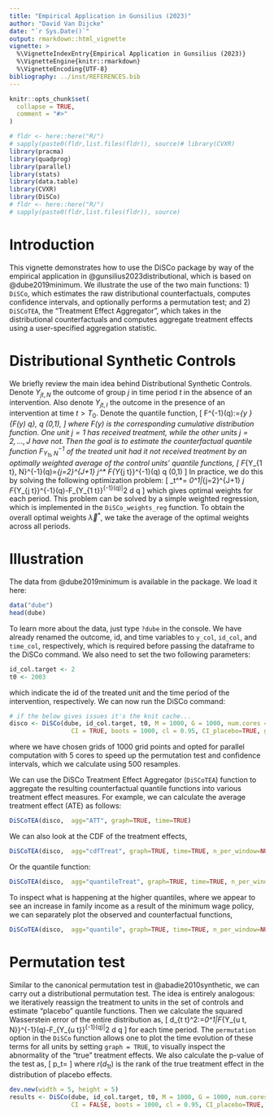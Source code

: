 ```yaml
---
title: "Empirical Application in Gunsilius (2023)"
author: "David Van Dijcke"
date: "`r Sys.Date()`"
output: rmarkdown::html_vignette
vignette: >
  %\VignetteIndexEntry{Empirical Application in Gunsilius (2023)}
  %\VignetteEngine{knitr::rmarkdown}
  %\VignetteEncoding{UTF-8}
bibliography: ../inst/REFERENCES.bib
---
```


```r
knitr::opts_chunk$set(
  collapse = TRUE,
  comment = "#>"
)
```

```r
# fldr <- here::here("R/")
# sapply(paste0(fldr,list.files(fldr)), source)# library(CVXR)
library(pracma)
library(quadprog)
library(parallel)
library(stats)
library(data.table)
library(CVXR)
library(DiSCo)
# fldr <- here::here("R/")
# sapply(paste0(fldr,list.files(fldr)), source)
```

# Introduction

This vignette demonstrates how to use the DiSCo package by way of the empirical application in @gunsilius2023distributional, which is based on @dube2019minimum. We illustrate the use of the two main functions: 1) `DiSCo`, which estimates the raw distributional counterfactuals, computes confidence intervals, and optionally performs a permutation test; and 2) `DiSCoTEA`, the "Treatment Effect Aggregator", which takes in the distributional counterfactuals and computes aggregate treatment effects using a user-specified aggregation statistic.

# Distributional Synthetic Controls

We briefly review the main idea behind Distributional Synthetic Controls. Denote $Y_{jt,N}$ the outcome of group $j$ in time period $t$ in the absence of an intervention. Also denote $Y_{jt,I}$ the outcome in the presence of an intervention at time $t > T_0$. Denote the quantile function, 
\[
F^{-1}(q):=\inf _{y \in \mathbb{R}}\{F(y) \geq q\}, \quad q \in(0,1),
\]
where $F(y)$ is the corresponding cumulative distribution function. One unit $j=1$ has received treatment, while the other units $j=2,\ldots,J$ have not. Then the goal is to estimate the counterfactual quantile function $F_{Y_{1 t}, N}^{-1}$ of the treated unit had it not received treatment by an optimally weighted average of the control units' quantile functions,
\[
F_{Y_{1 t}, N}^{-1}(q)=\sum_{j=2}^{J+1} \lambda_j^* F_{Y_{j t}}^{-1}(q) \quad \text { for all } q \in(0,1)
\]
In practice, we do this by solving the following optimization problem:
\[
\vec{\lambda}_t^*=\underset{\vec{\lambda} \in \Delta^J}{\operatorname{argmin}} \int_0^1\left|\sum_{j=2}^{J+1} \lambda_j F_{Y_{j t}}^{-1}(q)-F_{Y_{1 t}}^{-1}(q)\right|^2 d q
\]
which gives optimal weights for each period. This problem can be solved by a simple weighted regression, which is implemented in the `DiSCo_weights_reg` function. To obtain the overall optimal weights $\vec{\lambda}^*$, we take the average of the optimal weights across all periods.


# Illustration
The data from @dube2019minimum is available in the package. We load it here:

```r
data("dube")
head(dube)
```
To learn more about the data, just type `?dube` in the console. We have already renamed the outcome, id, and time variables to `y_col`, `id_col`, and `time_col`, respectively, which is required before passing the dataframe to the DiSCo command. We also need to set the two following parameters:
```r
id_col.target <- 2
t0 <- 2003
```
which indicate the id of the treated unit and the time period of the intervention, respectively. We can now run the DiSCo command:

```r
# if the below gives issues it's the knit cache...
disco <- DiSCo(dube, id_col.target, t0, M = 1000, G = 1000, num.cores = 5, permutation = FALSE,
                 CI = TRUE, boots = 1000, cl = 0.95, CI_placebo=TRUE, graph = FALSE, qmethod=NULL)
```

where we have chosen grids of 1000 grid points and opted for parallel computation with 5 cores to speed up the permutation test and confidence intervals, which we calculate using 500 resamples.

We can use the DiSCo Treatment Effect Aggregator (`DiSCoTEA`) function to aggregate the resulting counterfactual quantile functions into various treatment effect measures. For example, we can calculate the average treatment effect (ATE) as follows:

```r
DiSCoTEA(disco,  agg="ATT", graph=TRUE, time=TRUE)

```
We can also look at the CDF of the treatment effects, 
```r
DiSCoTEA(disco,  agg="cdfTreat", graph=TRUE, time=TRUE, n_per_window=NULL)

```
Or the quantile function:
```r
DiSCoTEA(disco,  agg="quantileTreat", graph=TRUE, time=TRUE, n_per_window=NULL)
```
To inspect what is happening at the higher quantiles, where we appear to see an increase in family income as a result of the minimum wage policy, we can separately plot the observed and counterfactual functions,
```r
DiSCoTEA(disco,  agg="quantile", graph=TRUE, time=TRUE, n_per_window=NULL)

```
# Permutation test

Similar to the canonical permutation test in @abadie2010synthetic, we can carry out a distributional permutation test. The idea is entirely analogous: we iteratively reassign the treatment to units in the set of controls and estimate "placebo" quantile functions. Then we calculate the squared Wasserstein error of the entire distribution as,
\[
d_{t t}^2:=\int_0^1\left|F_{Y_{u t, N}}^{-1}(q)-F_{Y_{u t}}^{-1}(q)\right|^2 d q
\]
for each time period. The `permutation` option in the `DiSCo` function allows one to plot the time evolution of these terms for all units by setting `graph = TRUE`, to visually inspect the abnormality of the "true" treatment effects. We also calculate the p-value of the test as,
\[
p_t=\frac{r\left(d_{1 t}\right)}{J+1}
\]
where $r(d_{1t})$ is the rank of the true treatment effect in the distribution of placebo effects. 


```r
dev.new(width = 5, height = 5)
results <- DiSCo(dube, id_col.target, t0, M = 1000, G = 1000, num.cores = 5, permutation = TRUE,
                 CI = FALSE, boots = 1000, cl = 0.95, CI_placebo=TRUE, graph = TRUE, qmethod=NULL)
```
